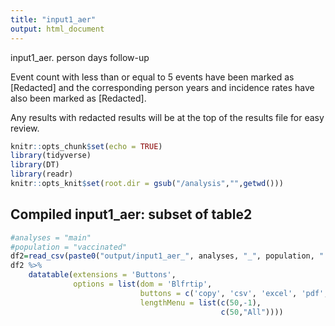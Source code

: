 ```yaml
---
title: "input1_aer"
output: html_document
---
```

input1_aer. person days follow-up

Event count with less than or equal to 5 events have been marked as [Redacted] and the corresponding person years and incidence rates have also been marked as [Redacted].

Any results with redacted results will be at the top of the results file for easy review.


```r
knitr::opts_chunk$set(echo = TRUE)
library(tidyverse)
library(DT)
library(readr)
knitr::opts_knit$set(root.dir = gsub("/analysis","",getwd()))
```

## Compiled input1_aer: subset of table2

```r
#analyses = "main"
#population = "vaccinated"
df2=read_csv(paste0("output/input1_aer_", analyses, "_", population, ".csv"))
df2 %>%
    datatable(extensions = 'Buttons',
              options = list(dom = 'Blfrtip',
                             buttons = c('copy', 'csv', 'excel', 'pdf', 'print' ),
                             lengthMenu = list(c(50,-1),
                                               c(50,"All"))))
```
